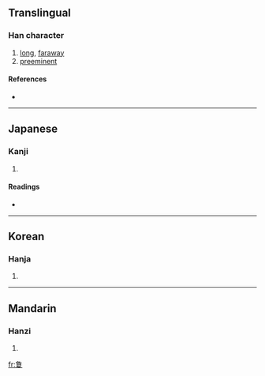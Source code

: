 ==Translingual==

===Han character===
{{Han char|rn=35|rad=夊|as=11|sn=14|four=|canj=弓月月山水 (NBBUE)}}

# [[long]], [[faraway]]
# [[preeminent]]

====References====
* {{Han ref|kx=0245.220|dkj=05731|hdz=20871.140|uh=5910|ud=22800}}

----

==Japanese==

===Kanji===
{{ja-kanji|grade=|rs=夊11}}

# {{defn|Japanese}}

====Readings====
* {{ja-readings|on=[[けい]] (kei), [[けん]] (ken)|kun=[[はるか]] (haruka), [[とおい]] (tooi), [[もとめる]] (motomeru)}}

----

==Korean==

===Hanja===
{{ko-hanja|hangeul=[[형]]|rv=hyeong|mr=hyŏng}}

# {{defn|Korean}}

----

==Mandarin==

===Hanzi===
{{cmn-hanzi|pin=[[xì]] ([[xi4]]), [[xiòng]] ([[xiong4]])|wg=hsi<sup>4</sup>, hsiung<sup>4</sup>}}

# {{defn|Mandarin}}

[[fr:夐]]